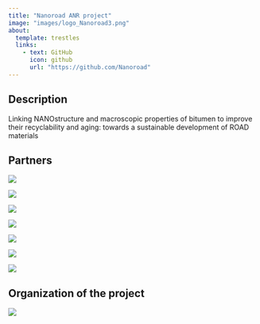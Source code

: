```yaml
---
title: "Nanoroad ANR project"
image: "images/logo_Nanoroad3.png"
about:
  template: trestles
  links:
    - text: GitHub
      icon: github
      url: "https://github.com/Nanoroad"
---
```


## Description

Linking NANOstructure and macroscopic properties of bitumen to improve their recyclability and aging: towards a sustainable development of ROAD materials

## Partners

::: {layout="[20,20]"}

[![](images/logo_Cerema.png)](https://www.cerema.fr)

[![](images/UMR%20MCD-couleur-300dpi.png)](https://www.cerema.fr/fr/innovation-recherche/recherche/equipes/umr-mcd-materiaux-construction-durable)

:::


::: {layout="[20,20]"}

[![](images/logo_UM.png)](https://www.umontpellier.fr/)

[![](images/logo_labCoulomb.png)](https://coulomb.umontpellier.fr/)

:::


::: {layout="[20]"}

[![](images/logo_ESTP.png)](https://www.estp.fr/)


[![](images/logo_Vinci.png)](https://www.eurovia.fr/)


[![](images/logo_Total.png)](https://www.totalenergies.fr/)

:::

## Organization of the project

![](images/wps.jpg)
